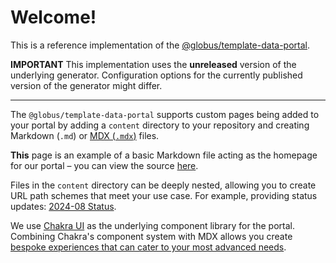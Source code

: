 # Welcome!

This is a reference implementation of the [@globus/template-data-portal](https://github.com/globus/template-data-portal).

**IMPORTANT** This implementation uses the **unreleased** version of the underlying generator. Configuration options for the currently published version of the generator might differ.

--------

The `@globus/template-data-portal` supports custom pages being added to your portal by adding a `content` directory to your repository and creating Markdown (`.md`) or [MDX (`.mdx`)](https://mdxjs.com/) files.

**This** page is an example of a basic Markdown file acting as the homepage for our portal – you can view the source [here](https://github.com/jbottigliero/joes-data/blob/main/content/index.mdx).

Files in the `content` directory can be deeply nested, allowing you to create URL path schemes that meet your use case. For example, providing status updates: [2024-08 Status](/status/2024-08-status).

We use [Chakra UI](https://v2.chakra-ui.com/) as the underlying component library for the portal. Combining Chakra's component system with MDX allows you create [bespoke experiences that can cater to your most advanced needs](/chakra-ui).



